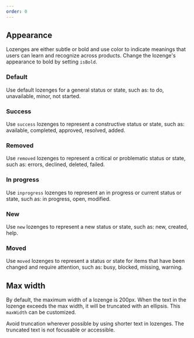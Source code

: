 ```yaml
---
order: 0
---
```



## Appearance

Lozenges are either subtle or bold and use color to indicate meanings that users can learn and recognize across products. Change the lozenge's appearance to bold by setting `isBold`.

### Default

Use default lozenges for a general status or state, such as: to do, unavailable, minor, not started.

<Example Component={LozengeDefault} packageName="@atlaskit/lozenge" />

### Success

Use `success` lozenges to represent a constructive status or state, such as: available, completed, approved, resolved, added.

<Example Component={LozengeSuccess} packageName="@atlaskit/lozenge" />

### Removed

Use `removed` lozenges to represent a critical or problematic status or state, such as: errors, declined, deleted, failed.

<Example Component={LozengeRemoved} packageName="@atlaskit/lozenge" />

### In progress

Use `inprogress` lozenges to represent an in progress or current status or state, such as: in progress, open, modified.

<Example Component={LozengeInProgress} packageName="@atlaskit/lozenge" />

### New

Use `new` lozenges to represent a new status or state, such as: new, created, help.

<Example Component={LozengeNew} packageName="@atlaskit/lozenge" />

### Moved

Use `moved` lozenges to represent a status or state for items that have been changed and require attention, such as: busy, blocked, missing, warning.

<Example Component={LozengeMoved} packageName="@atlaskit/lozenge" />

## Max width

By default, the maximum width of a lozenge is 200px. When the text in the lozenge exceeds the max width, it will be truncated with an ellipsis. This `maxWidth` can be customized.

Avoid truncation wherever possible by using shorter text in lozenges. The truncated text is not focusable or accessible.

<Example Component={LozengeMaxWidth} packageName="@atlaskit/lozenge" />

